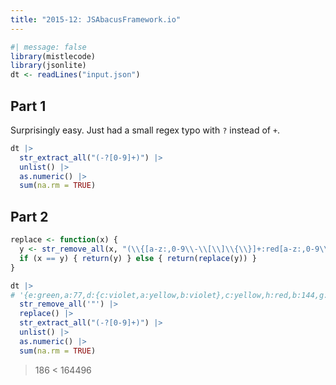 ```yaml
---
title: "2015-12: JSAbacusFramework.io"
---
```


```r
#| message: false
library(mistlecode)
library(jsonlite)
dt <- readLines("input.json")
```

## Part 1

Surprisingly easy. Just had a small regex typo with `?` instead of `+`.

```r
dt |>
  str_extract_all("(-?[0-9]+)") |>
  unlist() |>
  as.numeric() |>
  sum(na.rm = TRUE)
```

## Part 2

```r
replace <- function(x) {
  y <- str_remove_all(x, "(\\{[a-z:,0-9\\-\\[\\]\\{\\}]+:red[a-z:,0-9\\-\\[\\]\\{\\}]+\\})")
  if (x == y) { return(y) } else { return(replace(y)) }
}

dt |>
# '{e:green,a:77,d:{c:violet,a:yellow,b:violet},c:yellow,h:red,b:144,g:{a:[yellow,-48,72,87,,,orange,171,162]},f:orange,i:orange},49,[{c:{e:violet,a:-44,d:115,c:117,h:194,b:{e:-17,a:172,d:green,c:197,h:53,b:106,g:violet,f:-10},g:red,f:orange}' |>
  str_remove_all('"') |>
  replace() |>
  str_extract_all("(-?[0-9]+)") |>
  unlist() |>
  as.numeric() |>
  sum(na.rm = TRUE)
```

> 186
< 164496